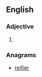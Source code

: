 ==English==

===Adjective===
{{head|en|adjective comparative form}}

# {{en-comparative of|fiery}}

===Anagrams===
* [[reifier#English|reifier]]